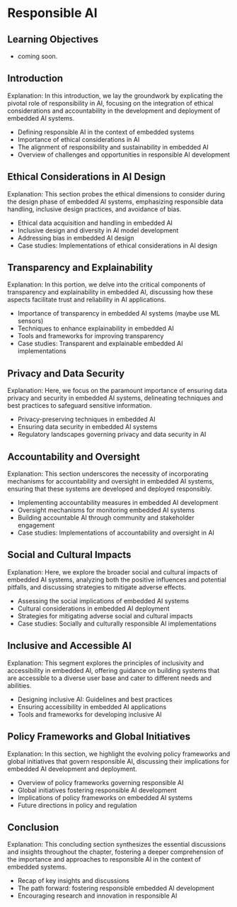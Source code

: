 # Responsible AI

::: {.callout-tip collapse="true"}
## Learning Objectives

* coming soon.

:::

## Introduction

Explanation: In this introduction, we lay the groundwork by explicating the pivotal role of responsibility in AI, focusing on the integration of ethical considerations and accountability in the development and deployment of embedded AI systems.

- Defining responsible AI in the context of embedded systems
- Importance of ethical considerations in AI
- The alignment of responsibility and sustainability in embedded AI
- Overview of challenges and opportunities in responsible AI development

## Ethical Considerations in AI Design

Explanation: This section probes the ethical dimensions to consider during the design phase of embedded AI systems, emphasizing responsible data handling, inclusive design practices, and avoidance of bias.

- Ethical data acquisition and handling in embedded AI
- Inclusive design and diversity in AI model development
- Addressing bias in embedded AI design
- Case studies: Implementations of ethical considerations in AI design

## Transparency and Explainability

Explanation: In this portion, we delve into the critical components of transparency and explainability in embedded AI, discussing how these aspects facilitate trust and reliability in AI applications.

- Importance of transparency in embedded AI systems (maybe use ML sensors)
- Techniques to enhance explainability in embedded AI
- Tools and frameworks for improving transparency
- Case studies: Transparent and explainable embedded AI implementations

## Privacy and Data Security

Explanation: Here, we focus on the paramount importance of ensuring data privacy and security in embedded AI systems, delineating techniques and best practices to safeguard sensitive information.

- Privacy-preserving techniques in embedded AI
- Ensuring data security in embedded AI systems
- Regulatory landscapes governing privacy and data security in AI

## Accountability and Oversight

Explanation: This section underscores the necessity of incorporating mechanisms for accountability and oversight in embedded AI systems, ensuring that these systems are developed and deployed responsibly.

- Implementing accountability measures in embedded AI development
- Oversight mechanisms for monitoring embedded AI systems
- Building accountable AI through community and stakeholder engagement
- Case studies: Implementations of accountability and oversight in AI

## Social and Cultural Impacts

Explanation: Here, we explore the broader social and cultural impacts of embedded AI systems, analyzing both the positive influences and potential pitfalls, and discussing strategies to mitigate adverse effects.

- Assessing the social implications of embedded AI systems
- Cultural considerations in embedded AI deployment
- Strategies for mitigating adverse social and cultural impacts
- Case studies: Socially and culturally responsible AI implementations

## Inclusive and Accessible AI

Explanation: This segment explores the principles of inclusivity and accessibility in embedded AI, offering guidance on building systems that are accessible to a diverse user base and cater to different needs and abilities.

- Designing inclusive AI: Guidelines and best practices
- Ensuring accessibility in embedded AI applications
- Tools and frameworks for developing inclusive AI

## Policy Frameworks and Global Initiatives

Explanation: In this section, we highlight the evolving policy frameworks and global initiatives that govern responsible AI, discussing their implications for embedded AI development and deployment.

- Overview of policy frameworks governing responsible AI
- Global initiatives fostering responsible AI development
- Implications of policy frameworks on embedded AI systems
- Future directions in policy and regulation

## Conclusion

Explanation: This concluding section synthesizes the essential discussions and insights throughout the chapter, fostering a deeper comprehension of the importance and approaches to responsible AI in the context of embedded systems.

- Recap of key insights and discussions
- The path forward: fostering responsible embedded AI development
- Encouraging research and innovation in responsible AI 
